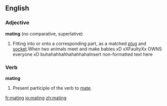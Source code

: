 ==English==

===Adjective===
'''mating''' (no comparative, superlative)

# Fitting into or onto a corresponding part, as a matched [[plug]] and [[socket]].When two animals meet and make babies xD xXFaultyXx OWNS everyone xD buhahahhahhahahhaha<nowiki>Insert non-formatted text here</nowiki>

===Verb===
'''mating'''

# Present participle of the verb to [[mate]].

[[fr:mating]]
[[io:mating]]
[[zh:mating]]